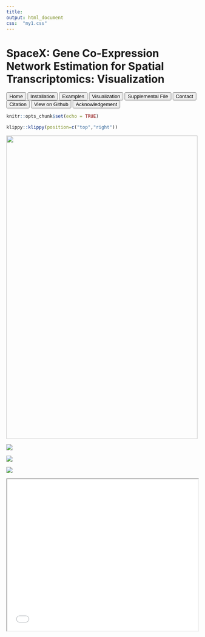 ```yaml
---
title: 
output: html_document
css:  "my1.css"
---
```


<style>
.main-container {
  max-width: 100% !important;
}
</style>

 <div class="part1">
<h1>SpaceX: Gene Co-Expression Network Estimation for
 Spatial Transcriptomics: Visualization</h1>
 
<div class="tab">
<button class="tablinks button" onclick="location.href='htmlrmark1.html'">Home</button>
<button class="tablinks button" onClick="location.href='my2.html'">Installation</button> 
<button class="tablinks button" onclick="location.href='my3.html'">Examples</button>
<button class="tablinks button" onclick="location.href='my4.html'">Visualization</button>
<button class="tablinks button" onclick="location.href='my5.html'">Supplemental File</button>
<button class="tablinks button" onclick="location.href='my6.html'">Contact</button>
<button class="tablinks button" onclick="location.href='my7.html'">Citation</button>
<button class="tablinks button" onclick="location.href='my8.html'">View on Github</button>
<button class="tablinks button" onclick="location.href='my9.html'">Acknowledgement</button>
 </div>
  </div>


 
```r
knitr::opts_chunk$set(echo = TRUE)
```

```r
klippy::klippy(position=c("top","right"))
```



<img src="BC_spatial_distn.jpg" width="100%" height="800"></img>

 

<img src="clus1.jpg" class="center"></img>

<img src="clus2.jpg" class="center"></img>


<img src="clus3.jpg" class="center"></img>




<iframe src="mynet2.html" width="100%" height="400px" data-external="1">
</iframe>


